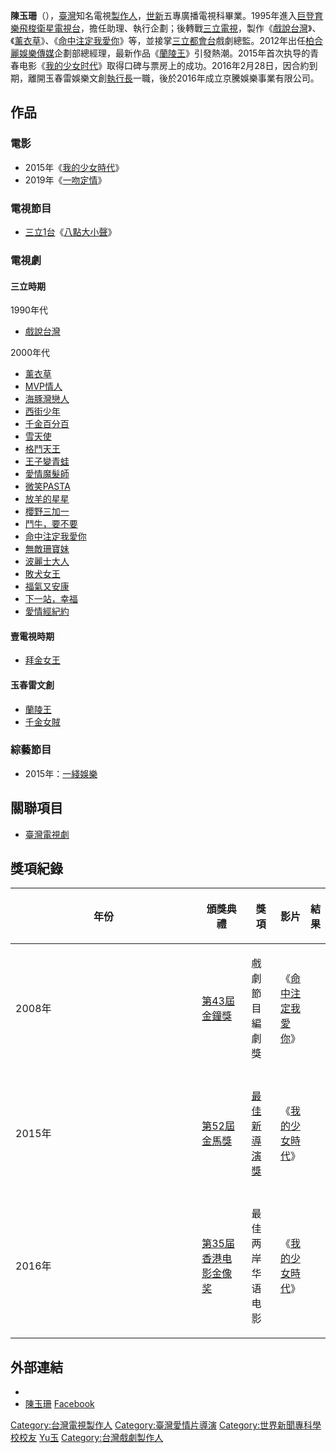 {{otheruses|subject=[[臺灣|臺灣]]電視[[製作人|製作人]]|陳玉珊 (消歧義)}}
{{no footnotes|time=2018-03-31T08:55:12+00:00}}
{{unreferenced|time=2018-03-31T08:55:12+00:00}}
{{藝人
|姓名 = 陳玉珊
|類型 = 製作人
|圖片 =<!--建議使用自由版權圖像-->
|羅馬拼音 = Chen Yu-Shan
|國籍 = {{ROC}}
|民族 =[[漢族|漢族]]
|籍貫 =[[中華民國|中華民國]]
|出生日期 = {{birth date and age|1974|09|21}}
|出生地點 = {{TWN}}
|職業 = [[製作人|製作人]]、[[導演|導演]]
|語言 =中文
|教育程度 = [[世新大學|世新]]五專廣播電視科畢業
|代表作 = {{ubl|《[[戲說台灣|戲說台灣]]》|《[[薰衣草|薰衣草]]》|《[[命中注定我愛你|命中注定我愛你]]》|《[[敗犬女王|敗犬女王]]》|《[[下一站，幸福|下一站，幸福]]》|《[[蘭陵王_(電視劇)|蘭陵王]]》|《[[我的少女时代|我的少女时代]]》}}
|活躍年代 = 1995年至今
|IMDb = 3498229
}}

'''陳玉珊'''（{{bd|1974年|9月21日}}），[[臺灣|臺灣]]知名電視[[製作人|製作人]]，[[世新大學|世新]]五專廣播電視科畢業。1995年進入[[巨登育樂|巨登育樂]][[飛梭衛星電視台|飛梭衛星電視台]]，擔任助理、執行企劃；後轉戰[[三立電視|三立電視]]，製作《[[戲說台灣|戲說台灣]]》、《[[薰衣草_(電視劇)|薰衣草]]》、《[[命中注定我愛你|命中注定我愛你]]》等，並接掌[[三立都會台|三立都會台]]戲劇總監。2012年出任[[柏合麗娛樂傳媒|柏合麗娛樂傳媒]]企劃部總經理，最新作品《[[蘭陵王_(電視劇)|蘭陵王]]》引發熱潮。2015年首次执导的青春电影《[[我的少女时代|我的少女时代]]》取得口碑与票房上的成功。2016年2月28日，因合約到期，離開玉春雷娛樂文創[[執行長|執行長]]一職，後於2016年成立京騰娛樂事業有限公司。

== 作品 ==
=== 電影 ===
* 2015年《[[我的少女時代|我的少女時代]]》
* 2019年《[[一吻定情_(電影)|一吻定情]]》

=== 電視節目 ===
* [[三立1台|三立1台]]《[[八點大小聲|八點大小聲]]》

=== 電視劇 ===
==== 三立時期 ====
; 1990年代
* [[戲說台灣|戲說台灣]]
; 2000年代
* [[薰衣草_(電視劇)|薰衣草]]
* [[MVP情人|MVP情人]]
* [[海豚灣戀人|海豚灣戀人]]
* [[西街少年|西街少年]]
* [[千金百分百|千金百分百]]
* [[雪天使|雪天使]]
* [[格鬥天王_(電視劇)|格鬥天王]]
* [[王子變青蛙|王子變青蛙]]
* [[愛情魔髮師|愛情魔髮師]]
* [[微笑PASTA|微笑PASTA]]
* [[放羊的星星|放羊的星星]]
* [[櫻野三加一|櫻野三加一]]
* [[鬥牛，要不要|鬥牛，要不要]]
* [[命中注定我愛你_(台灣電視劇)|命中注定我愛你]]
* [[無敵珊寶妹|無敵珊寶妹]]
* [[波麗士大人|波麗士大人]]
* [[敗犬女王|敗犬女王]]
* [[福氣又安康|福氣又安康]]
* [[下一站，幸福_(電視劇)|下一站，幸福]]
* [[愛情經紀約|愛情經紀約]]

==== 壹電視時期 ====
* [[拜金女王|拜金女王]]
==== 玉春雷文創 ====
* [[蘭陵王_(電視劇)|蘭陵王]]
* [[千金女賊|千金女賊]]

===綜藝節目===
*2015年：[[一綫娛樂|一綫娛樂]]

== 關聯項目 ==
* [[台灣電視劇|臺灣電視劇]]
== 獎項紀錄 ==
{| class="wikitable" width="90%"
|-align=center
! width="8%"|年份
! width="18%"|頒獎典禮
! width="19%"|獎項
! width="22%"|影片
! width="10%"|結果
|- align=center
| 2008年
| [[第43屆金鐘獎|第43屆金鐘獎]]
| 戲劇節目編劇獎
| 《[[命中注定我愛你_(台灣電視劇)|命中注定我愛你]]》
| {{nom}}
|-
|- align=center
| 2015年
| [[第52屆金馬獎|第52屆金馬獎]]
| [[金馬獎最佳新導演|最佳新導演獎]]
| 《[[我的少女時代|我的少女時代]]》
| {{nom}}
|-
|- align=center
| 2016年
| [[第35届香港电影金像奖|第35届香港电影金像奖]]
| 最佳两岸华语电影
| 《[[我的少女時代|我的少女時代]]》
| {{nom}}
|}

== 外部連結 ==
* {{sinaweibo|1851552275}}
*[https://www.facebook.com/frankie.chen.official/?pnref=story 陳玉珊] {{Wayback|url=https://www.facebook.com/frankie.chen.official/?pnref=story |date=20200415091851 }} [[Facebook|Facebook]]                                          
{{DEFAULTSORT:Chen陳}}

[[Category:台灣電視製作人|Category:台灣電視製作人]]
[[Category:臺灣愛情片導演|Category:臺灣愛情片導演]]
[[Category:世界新聞專科學校校友|Category:世界新聞專科學校校友]]
[[Category:陈姓|Yu玉]]
[[Category:台灣戲劇製作人|Category:台灣戲劇製作人]]